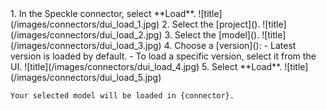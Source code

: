 <Step title="Load from Speckle">
    1. In the Speckle connector, select **Load**.
    ![title](/images/connectors/dui_load_1.jpg)
    2. Select the [project]().
    ![title](/images/connectors/dui_load_2.jpg)
    3. Select the [model]().
    ![title](/images/connectors/dui_load_3.jpg)
    4. Choose a [version]():
          - Latest version is loaded by default.
          - To load a specific version, select it from the UI.
    ![title](/images/connectors/dui_load_4.jpg)
    5. Select **Load**.
    ![title](/images/connectors/dui_load_5.jpg)

    Your selected model will be loaded in {connector}.
  </Step>